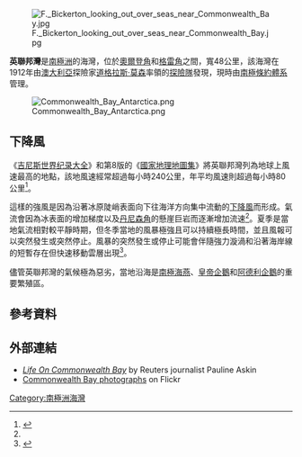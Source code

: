 [[Image:F._Bickerton_looking_out_over_seas_near_Commonwealth_Bay.jpg|right]]

'''英聯邦灣'''是[[南極洲|南極洲]]的海灣，位於[[奧爾登角|奧爾登角]]和[[格雷角|格雷角]]之間，寬48公里，該海灣在1912年由[[澳大利亞|澳大利亞]]探險家[[道格拉斯·莫森|道格拉斯·莫森]]率領的[[澳大拉西亞南極遠征|探險隊]]發現，現時由[[南極條約體系|南極條約體系]]管理。

[[File:Commonwealth_Bay_Antarctica.png|thumbnail]]

==下降風==
《[[吉尼斯世界纪录大全|吉尼斯世界纪录大全]]》和第8版的《[[国家地理_(杂志)|國家地理]][[地圖集|地圖集]]》將英聯邦灣列為地球上風速最高的地點，該地風速經常超過每小時240公里，年平均風速則超過每小時80公里<ref name="wond">{{citation |title = Katabatic winds at Commonwealth Bay |publisher = Wondermondo |date = 27 September 2010 |url = http://www.wondermondo.com/Countries/An/Antarctica/Antarctica/Commonwealth.htm |accessdate = 2014-01-07 |archive-date = 2017-12-03 |archive-url = https://web.archive.org/web/20171203222319/http://www.wondermondo.com/Countries/An/Antarctica/Antarctica/Commonwealth.htm |dead-url = no }}</ref>。

這樣的強風是因為沿著冰原陡峭表面向下往海洋方向集中流動的[[下降風|下降風]]而形成。氣流會因為冰表面的增加梯度以及[[丹尼森角|丹尼森角]]的懸崖巨岩而逐漸增加流速<ref name="wond"/>。夏季是當地氣流相對較平靜時期，但冬季當地的風暴極強且可以持續極長時間，並且風報可以突然發生或突然停止。風暴的突然發生或停止可能會伴隨強力漩渦和沿著海岸線的短暫存在但快速移動雲層出現<ref>{{citation |first = F.K. |last = Ball |title = The Katabatic Winds of Adelie Land and King George V Land. |date = 1956}}</ref>。

儘管英聯邦灣的氣候極為惡劣，當地沿海是[[南極海燕|南極海燕]]、[[皇帝企鵝|皇帝企鵝]]和[[阿德利企鵝|阿德利企鵝]]的重要繁殖區。

==參考資料==
{{Reflist}}

==外部連結==
*[http://blogs.reuters.com/environment/2009/12/15/life-on-commonwealth-bay/ ''Life On Commonwealth Bay''] {{Wayback|url=http://blogs.reuters.com/environment/2009/12/15/life-on-commonwealth-bay/ |date=20091218043240 }} by Reuters journalist Pauline Askin
*[http://www.flickr.com/photos/tags/commonwealthbay/ Commonwealth Bay photographs] {{Wayback|url=http://www.flickr.com/photos/tags/commonwealthbay/ |date=20160801053750 }} on Flickr

{{Coord|66|54|S|142|40|E|display=title}}

{{DEFAULTSORT:Commonwealth Bay}}
[[Category:南極洲海灣|Category:南極洲海灣]]


{{GeorgeVLand-geo-stub}}